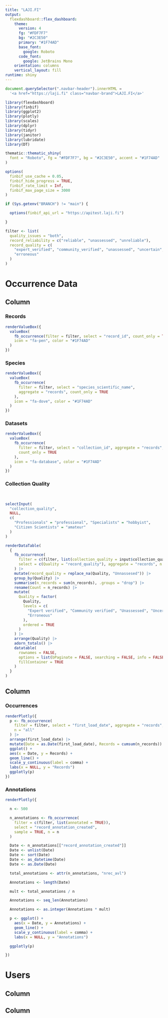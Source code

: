 ```yaml
---
title: "LAJI.FI"
output: 
  flexdashboard::flex_dashboard:
    theme:
      version: 4
      fg: "#FDF7F7"
      bg: "#2C3E50"
      primary: "#1F74AD"
      base_font:
        google: Roboto
      code_font:
        google: JetBrains Mono
    orientation: columns
    vertical_layout: fill
runtime: shiny
---
```


```js
document.querySelector(".navbar-header").innerHTML =
  '<a href="https://laji.fi" class="navbar-brand">LAJI.FI</a>'
```

```r
library(flexdashboard)
library(finbif)
library(ggplot2)
library(plotly)
library(scales)
library(dplyr)
library(tidyr)
library(janitor)
library(lubridate)
library(DT)

thematic::thematic_shiny(
  font = "Roboto", fg = "#FDF7F7", bg = "#2C3E50", accent = "#1F74AD"
)

options(
  finbif_use_cache = 0.05,
  finbif_hide_progress = TRUE,
  finbif_rate_limit = Inf,
  finbif_max_page_size = 3000
)

if (Sys.getenv("BRANCH") != "main") {

  options(finbif_api_url = "https://apitest.laji.fi")

}

filter <- list(
  quality_issues = "both",
  record_reliability = c("reliable", "unassessed", "unreliable"),
  record_quality = c(
    "expert_verified", "community_verified", "unassessed", "uncertain",
    "erroneous"
  )
)
```

Occurrence Data
================================================================================

Column {data-width=400}
--------------------------------------------------------------------------------

### Records

```r
renderValueBox({
  valueBox(
    fb_occurrence(filter = filter, select = "record_id", count_only = TRUE),
    icon = "fa-pen", color = "#1F74AD"
  )
})
```

### Species

```r
renderValueBox({
  valueBox(
    fb_occurrence(
      filter = filter, select = "species_scientific_name",
      aggregate = "records", count_only = TRUE
    ),
    icon = "fa-dove", color = "#1F74AD"
  )
})
```

### Datasets

```r
renderValueBox({
  valueBox(
    fb_occurrence(
      filter = filter, select = "collection_id", aggregate = "records",
      count_only = TRUE
    ),
    icon = "fa-database", color = "#1F74AD"
  )
})
```

### Collection Quality
</br>
```r
selectInput(
  "collection_quality",
  NULL,
  c(
    "Professionals" = "professional", "Specialists" = "hobbyist",
    "Citizen Scientists" = "amateur"
  )
)

renderDataTable(
  {
    fb_occurrence(
      filter = c(filter, list(collection_quality = input$collection_quality)),
      select = c(Quality = "record_quality"), aggregate = "records", n = "all"
    ) |>
    mutate(record_quality = replace_na(Quality, "Unnassesed")) |>
    group_by(Quality) |>
    summarise(n_records = sum(n_records), .groups = "drop") |>
    rename(Count = n_records) |>
    mutate(
      Quality = factor(
        Quality,
        levels = c(
          "Expert verified", "Community verified", "Unassessed", "Uncertain",
          "Erroneous"
        ),
        ordered = TRUE
      )
    ) |>
    arrange(Quality) |>
    adorn_totals() |>
    datatable(
      rownames = FALSE,
      options = list(bPaginate = FALSE, searching = FALSE, info = FALSE),
      fillContainer = TRUE
    )
  }
)
```

Column {data-width=600 .tabset}
--------------------------------------------------------------------------------

### Occurrences

```r
renderPlotly({
  p <- fb_occurrence(
    filter = filter, select = "first_load_date", aggregate = "records",
    n = "all"
  ) |>
  arrange(first_load_date) |>
  mutate(Date = as.Date(first_load_date), Records = cumsum(n_records)) |>
  ggplot() +
  aes(x = Date, y = Records) +
  geom_line() +
  scale_y_continuous(label = comma) +
  labs(x = NULL, y = "Records")
  ggplotly(p)
})
```

### Annotations

```r
renderPlotly({

  n <- 500

  n_annotations <- fb_occurrence(
    filter = c(filter, list(annotated = TRUE)),
    select = "record_annotation_created",
    sample = TRUE, n = n
  )

  Date <- n_annotations[["record_annotation_created"]]
  Date <- unlist(Date)
  Date <- sort(Date)
  Date <- as_datetime(Date)
  Date <- as.Date(Date)

  total_annotations <- attr(n_annotations, "nrec_avl")

  Annotations <- length(Date)

  mult <- total_annotations / n

  Annotations <- seq_len(Annotations)

  Annotations <- as.integer(Annotations * mult)

  p <- ggplot() +
    aes(x = Date, y = Annotations) +
    geom_line() +
    scale_y_continuous(label = comma) +
    labs(x = NULL, y = "Annotations")

  ggplotly(p)

})
```

Users
================================================================================

Column {data-width=600 .tabset}
--------------------------------------------------------------------------------

Column {data-width=400}
--------------------------------------------------------------------------------
